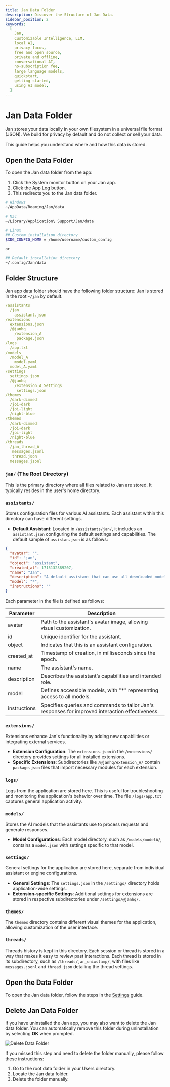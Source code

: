 ```yaml
---
title: Jan Data Folder
description: Discover the Structure of Jan Data.
sidebar_position: 2
keywords:
  [
    Jan,
    Customizable Intelligence, LLM,
    local AI,
    privacy focus,
    free and open source,
    private and offline,
    conversational AI,
    no-subscription fee,
    large language models,
    quickstart,
    getting started,
    using AI model,
  ]
---
```



# Jan Data Folder
Jan stores your data locally in your own filesystem in a universal file format (JSON). We build for privacy by default and do not collect or sell your data.

This guide helps you understand where and how this data is stored.

## Open the Data Folder

To open the Jan data folder from the app:
1. Click the System monitor button on your Jan app.
2. Click the App Log button.
3. This redirects you to the Jan data folder.

```bash
# Windows
~/AppData/Roaming/Jan/data

# Mac
~/Library/Application\ Support/Jan/data

# Linux
## Custom installation directory
$XDG_CONFIG_HOME = /home/username/custom_config

or

## Default installation directory
~/.config/Jan/data

```

## Folder Structure
Jan app data folder should have the following folder structure:
<Callout type="info">
Jan is stored in the root `~/jan` by default.
</Callout>
```yaml
/assistants
  /jan
    assistant.json
/extensions
  extensions.json
  /@janhq
    /extension_A
     package.json
/logs
  /app.txt
/models
  /model_A
    model.yaml
  model_A.yaml
/settings
  settings.json
  /@janhq
    /extension_A_Settings
     settings.json
/themes
  /dark-dimmed
  /joi-dark
  /joi-light
  /night-blue
/themes
  /dark-dimmed
  /joi-dark
  /joi-light
  /night-blue
/threads
  /jan_thread_A
   messages.jsonl
   thread.json
  messages.jsonl
```
### `jan/` (The Root Directory)

This is the primary directory where all files related to Jan are stored. It typically resides in the user's home directory.

### `assistants/`

Stores configuration files for various AI assistants. Each assistant within this directory can have different settings.

- **Default Assistant**: Located in `/assistants/jan/`, it includes an `assistant.json` configuring the default settings and capabilities. The default sample of `assistan.json` is as follows:

```json
{
  "avatar": "",
  "id": "jan",
  "object": "assistant",
  "created_at": 1715132389207,
  "name": "Jan",
  "description": "A default assistant that can use all downloaded models",
  "model": "*",
  "instructions": ""
}

```

Each parameter in the file is defined as follows:

| Parameter | Description |
| --- | --- |
| avatar | Path to the assistant's avatar image, allowing visual customization. |
| id | Unique identifier for the assistant. |
| object | Indicates that this is an assistant configuration. |
| created_at | Timestamp of creation, in milliseconds since the epoch. |
| name | The assistant's name. |
| description | Describes the assistant’s capabilities and intended role. |
| model | Defines accessible models, with "*" representing access to all models. |
| instructions | Specifies queries and commands to tailor Jan's responses for improved interaction effectiveness. |

### `extensions/`

Extensions enhance Jan's functionality by adding new capabilities or integrating external services.

- **Extension Configuration**: The `extensions.json` in the `/extensions/` directory provides settings for all installed extensions.
- **Specific Extensions**: Subdirectories like `/@janhq/extension_A/` contain `package.json` files that import necessary modules for each extension.

### `logs/`

Logs from the application are stored here. This is useful for troubleshooting and monitoring the application's behavior over time. The file `/logs/app.txt` captures general application activity.

### `models/`

Stores the AI models that the assistants use to process requests and generate responses.

- **Model Configurations**: Each model directory, such as `/models/modelA/`, contains a `model.json` with settings specific to that model.

### `settings/`

General settings for the application are stored here, separate from individual assistant or engine configurations.

- **General Settings**: The `settings.json` in the `/settings/` directory holds application-wide settings.
- **Extension-specific Settings**: Additional settings for extensions are stored in respective subdirectories under `/settings/@janhq/`.


### `themes/`

The `themes` directory contains different visual themes for the application, allowing customization of the user interface.

### `threads/`

Threads history is kept in this directory. Each session or thread is stored in a way that makes it easy to review past interactions. Each thread is stored in its subdirectory, such as `/threads/jan_unixstamp/`, with files like `messages.jsonl` and `thread.json` detailing the thread settings.


## Open the Data Folder

To open the Jan data folder, follow the steps in the [Settings](/docs/settings#access-the-jan-data-folder) guide.

## Delete Jan Data Folder

If you have uninstalled the Jan app, you may also want to delete the Jan data folder. You can automatically remove this folder during uninstallation by selecting **OK** when prompted.

![Delete Data Folder](./_assets/delete-data.png)

If you missed this step and need to delete the folder manually, please follow these instructions:

1. Go to the root data folder in your Users directory.
2. Locate the Jan data folder.
3. Delete the folder manually.